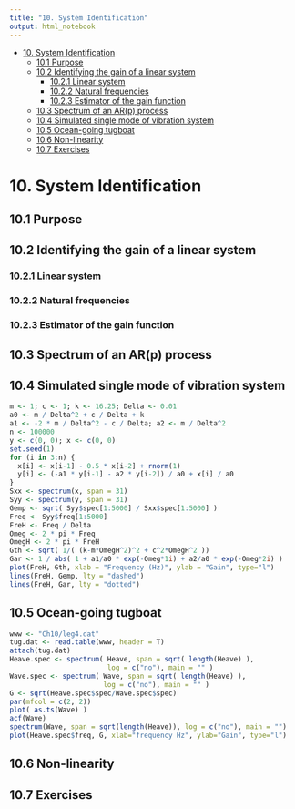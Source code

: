 ```yaml
---
title: "10. System Identification"
output: html_notebook
--- 
```


<!-- TOC -->

- [10. System Identification](#10-system-identification)
  - [10.1 Purpose](#101-purpose)
  - [10.2 Identifying the gain of a linear system](#102-identifying-the-gain-of-a-linear-system)
    - [10.2.1 Linear system](#1021-linear-system)
    - [10.2.2 Natural frequencies](#1022-natural-frequencies)
    - [10.2.3 Estimator of the gain function](#1023-estimator-of-the-gain-function)
  - [10.3 Spectrum of an AR(p) process](#103-spectrum-of-an-arp-process)
  - [10.4 Simulated single mode of vibration system](#104-simulated-single-mode-of-vibration-system)
  - [10.5 Ocean-going tugboat](#105-ocean-going-tugboat)
  - [10.6 Non-linearity](#106-non-linearity)
  - [10.7 Exercises](#107-exercises)

<!-- /TOC -->
# 10. System Identification
## 10.1 Purpose

## 10.2 Identifying the gain of a linear system

### 10.2.1 Linear system

### 10.2.2 Natural frequencies

### 10.2.3 Estimator of the gain function

## 10.3 Spectrum of an AR(p) process

## 10.4 Simulated single mode of vibration system
```r
m <- 1; c <- 1; k <- 16.25; Delta <- 0.01
a0 <- m / Delta^2 + c / Delta + k
a1 <- -2 * m / Delta^2 - c / Delta; a2 <- m / Delta^2
n <- 100000
y <- c(0, 0); x <- c(0, 0)
set.seed(1)
for (i in 3:n) {
  x[i] <- x[i-1] - 0.5 * x[i-2] + rnorm(1)
  y[i] <- (-a1 * y[i-1] - a2 * y[i-2]) / a0 + x[i] / a0
}
Sxx <- spectrum(x, span = 31)
Syy <- spectrum(y, span = 31)
Gemp <- sqrt( Syy$spec[1:5000] / Sxx$spec[1:5000] )
Freq <- Syy$freq[1:5000]
FreH <- Freq / Delta
Omeg <- 2 * pi * Freq
OmegH <- 2 * pi * FreH
Gth <- sqrt( 1/( (k-m*OmegH^2)^2 + c^2*OmegH^2 ))
Gar <- 1 / abs( 1 + a1/a0 * exp(-Omeg*1i) + a2/a0 * exp(-Omeg*2i) )
plot(FreH, Gth, xlab = "Frequency (Hz)", ylab = "Gain", type="l")
lines(FreH, Gemp, lty = "dashed")
lines(FreH, Gar, lty = "dotted")
```
## 10.5 Ocean-going tugboat
```r
www <- "Ch10/leg4.dat"
tug.dat <- read.table(www, header = T)
attach(tug.dat)
Heave.spec <- spectrum( Heave, span = sqrt( length(Heave) ),
                        log = c("no"), main = "" )
Wave.spec <- spectrum( Wave, span = sqrt( length(Heave) ),
                       log = c("no"), main = "" )
G <- sqrt(Heave.spec$spec/Wave.spec$spec)
par(mfcol = c(2, 2))
plot( as.ts(Wave) )
acf(Wave)
spectrum(Wave, span = sqrt(length(Heave)), log = c("no"), main = "")
plot(Heave.spec$freq, G, xlab="frequency Hz", ylab="Gain", type="l")
```

## 10.6 Non-linearity

## 10.7 Exercises
